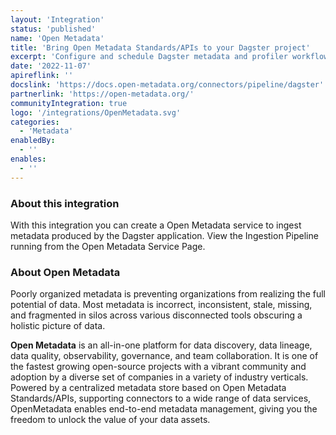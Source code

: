 ```yaml
---
layout: 'Integration'
status: 'published'
name: 'Open Metadata'
title: 'Bring Open Metadata Standards/APIs to your Dagster project'
excerpt: 'Configure and schedule Dagster metadata and profiler workflows from the OpenMetadata UI.'
date: '2022-11-07'
apireflink: ''
docslink: 'https://docs.open-metadata.org/connectors/pipeline/dagster'
partnerlink: 'https://open-metadata.org/'
communityIntegration: true
logo: '/integrations/OpenMetadata.svg'
categories:
  - 'Metadata'
enabledBy:
  - ''
enables:
  - ''
---
```


### About this integration

With this integration you can create a Open Metadata service to ingest metadata produced by the Dagster application. View the Ingestion Pipeline running from the Open Metadata Service Page.

### About Open Metadata

Poorly organized metadata is preventing organizations from realizing the full potential of data. Most metadata is incorrect, inconsistent, stale, missing, and fragmented in silos across various disconnected tools obscuring a holistic picture of data.

**Open Metadata** is an all-in-one platform for data discovery, data lineage, data quality, observability, governance, and team collaboration. It is one of the fastest growing open-source projects with a vibrant community and adoption by a diverse set of companies in a variety of industry verticals. Powered by a centralized metadata store based on Open Metadata Standards/APIs, supporting connectors to a wide range of data services, OpenMetadata enables end-to-end metadata management, giving you the freedom to unlock the value of your data assets.
